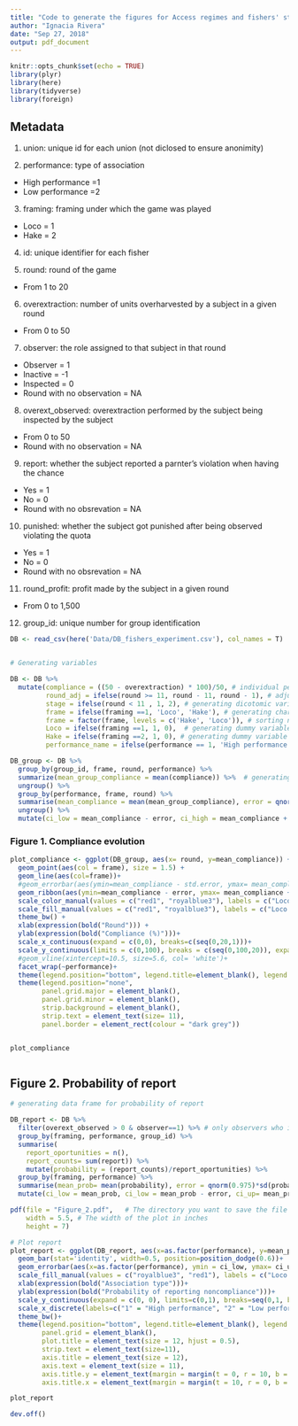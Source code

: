 ```yaml
---
title: "Code to generate the figures for Access regimes and fishers' stewardship"
author: "Ignacia Rivera"
date: "Sep 27, 2018"
output: pdf_document 
---
```


```r
knitr::opts_chunk$set(echo = TRUE)
library(plyr)
library(here)
library(tidyverse)
library(foreign)

```

## Metadata 

1) union: unique id for each union (not diclosed to ensure anonimity)
 
2) performance: type of association 

- High performance =1
- Low performance =2 

3) framing: framing under which the game was played

- Loco = 1 
- Hake = 2 

4) id: unique identifier for each fisher

5) round: round of the game

- From 1 to 20

6) overextraction: number of units overharvested by a subject in a given round
- From 0 to 50

7) observer: the role assigned to that subject in that round 

- Observer = 1
- Inactive = -1
- Inspected = 0
- Round with no observation = NA

8) overext_observed: overextraction performed by the subject being inspected by the subject 

- From 0 to 50
- Round with no observation = NA

9) report: whether the subject reported a parnter's violation when having the chance

- Yes = 1
- No = 0
- Round with no obsrevation = NA

10) punished: whether the subject got punished after being observed violating the quota 

- Yes = 1
- No = 0
- Round with no obsrevation = NA

11) round_profit: profit made by the subject in a given round

- From 0 to 1,500

12) group_id: unique number for group identification


```r

DB <- read_csv(here('Data/DB_fishers_experiment.csv'), col_names = T) 


# Generating variables

DB <- DB %>% 
  mutate(compliance = ((50 - overextraction) * 100)/50, # individual percent of compliance in each round
         round_adj = ifelse(round >= 11, round - 11, round - 1), # adjusting rounds for linear models 
         stage = ifelse(round < 11 , 1, 2), # generating dicotomic variable for stage
         frame = ifelse(framing ==1, 'Loco', 'Hake'), # generating character variable for frame
         frame = factor(frame, levels = c('Hake', 'Loco')), # sorting names of frames
         Loco = ifelse(framing ==1, 1, 0),  # generating dummy variable for frame loco
         Hake = ifelse(framing ==2, 1, 0), # generating dummy variable for frame hake
         performance_name = ifelse(performance == 1, 'High performance', 'Low performance')) 

DB_group <- DB %>% 
  group_by(group_id, frame, round, performance) %>% 
  summarize(mean_group_compliance = mean(compliance)) %>%  # generating character variable for performance 
  ungroup() %>% 
  group_by(performance, frame, round) %>% 
  summarise(mean_compliance = mean(mean_group_compliance), error = qnorm(0.975)*sd(mean_group_compliance)/sqrt(length(mean_group_compliance)), std.error = sd(mean_group_compliance)/sqrt(length(mean_group_compliance))) %>% 
  ungroup() %>% 
  mutate(ci_low = mean_compliance - error, ci_high = mean_compliance + error)


```

### Figure 1. Compliance evolution

```r

plot_compliance <- ggplot(DB_group, aes(x= round, y=mean_compliance)) + 
  geom_point(aes(col = frame), size = 1.5) +
  geom_line(aes(col=frame))+
  #geom_errorbar(aes(ymin=mean_compliance - std.error, ymax= mean_compliance + std.error, col = frame)) +
  geom_ribbon(aes(ymin=mean_compliance - error, ymax= mean_compliance + error, col = NA, fill = frame), alpha = .2) +
  scale_color_manual(values = c("red1", "royalblue3"), labels = c("Loco (CEAR)", "Hake (pseudo OA)"))+
  scale_fill_manual(values = c("red1", "royalblue3"), labels = c("Loco (CEAR)", "Hake (pseudo OA)"))+
  theme_bw() + 
  xlab(expression(bold("Round"))) +
  ylab(expression(bold("Compliance (%)")))+
  scale_x_continuous(expand = c(0,0), breaks=c(seq(0,20,1)))+
  scale_y_continuous(limits = c(0,100), breaks = c(seq(0,100,20)), expand = c(0,0))+
  #geom_vline(xintercept=10.5, size=5.6, col= 'white')+
  facet_wrap(~performance)+
  theme(legend.position="bottom", legend.title=element_blank(), legend.text =    element_text(size=11), panel.grid = element_blank(), plot.title = element_text(hjust = 0.5), panel.grid.major = element_blank(), panel.grid.minor = element_blank())+
  theme(legend.position="none",
        panel.grid.major = element_blank(),
        panel.grid.minor = element_blank(),
        strip.background = element_blank(),
        strip.text = element_text(size= 11),
        panel.border = element_rect(colour = "dark grey"))


plot_compliance



```

## Figure 2. Probability of report

```r

# generating data frame for probability of report 

DB_report <- DB %>% 
  filter(overext_observed > 0 & observer==1) %>% # only observers who inspected overharvested above zero had the opportunity to report
  group_by(framing, performance, group_id) %>% 
  summarise(
    report_oportunities = n(),
    report_counts= sum(report)) %>% 
    mutate(probability = (report_counts)/report_oportunities) %>% 
  group_by(framing, performance) %>% 
  summarise(mean_prob= mean(probability), error = qnorm(0.975)*sd(probability)/sqrt(length(probability))) %>% 
  mutate(ci_low = mean_prob, ci_low = mean_prob - error, ci_up= mean_prob + error)

pdf(file = "Figure_2.pdf",   # The directory you want to save the file in
    width = 5.5, # The width of the plot in inches
    height = 7)

# Plot report
plot_report <- ggplot(DB_report, aes(x=as.factor(performance), y=mean_prob, fill=as.factor(framing))) + 
  geom_bar(stat='identity', width=0.5, position=position_dodge(0.6))+
  geom_errorbar(aes(x=as.factor(performance), ymin = ci_low, ymax= ci_up), width=0.25, position=position_dodge(0.6), size = 0.5)+
  scale_fill_manual(values = c("royalblue3", "red1"), labels = c("Loco (CEAR)", "Hake (pseudo OA)"))+
  xlab(expression(bold("Association type")))+
  ylab(expression(bold("Probability of reporting noncompliance")))+
  scale_y_continuous(expand = c(0, 0), limits=c(0,1), breaks=seq(0,1, by=0.2))+
  scale_x_discrete(labels=c("1" = "High performance", "2" = "Low performance"))+ 
  theme_bw()+
  theme(legend.position="bottom", legend.title=element_blank(), legend.text = element_text(size=11, margin = margin(t= 10, r= 0, b =0, l =0)), 
        panel.grid = element_blank(), 
        plot.title = element_text(size = 12, hjust = 0.5), 
        strip.text = element_text(size=11), 
        axis.title = element_text(size = 12), 
        axis.text = element_text(size = 11), 
        axis.title.y = element_text(margin = margin(t = 0, r = 10, b = 0, l = 0)), 
        axis.title.x = element_text(margin = margin(t = 10, r = 0, b = 0, l = 0)))

plot_report

dev.off()
```



